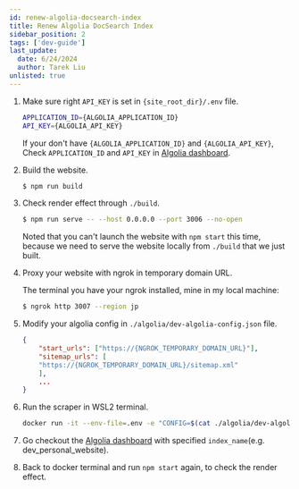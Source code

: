 ```yaml
---
id: renew-algolia-docsearch-index
title: Renew Algolia DocSearch Index
sidebar_position: 2
tags: ['dev-guide']
last_update:
  date: 6/24/2024
  author: Tarek Liu
unlisted: true
---
```



1. Make sure right `API_KEY` is set in `{site_root_dir}/.env` file.

    ```bash
    APPLICATION_ID={ALGOLIA_APPLICATION_ID}
    API_KEY={ALGOLIA_API_KEY}
    ```

    If your don't have `{ALGOLIA_APPLICATION_ID}` and `{ALGOLIA_API_KEY}`, Check `APPLICATION_ID` and `API_KEY` in [Algolia dashboard](https://dashboard.algolia.com).  
    
2. Build the website.
    
    ```bash
    $ npm run build
    ```

3. Check render effect through `./build`.
    
    ```bash
    $ npm run serve -- --host 0.0.0.0 --port 3006 --no-open
    ```

    Noted that you can't launch the website with `npm start` this time, because we need to serve the website locally from `./build` that we just built.

3. Proxy your website with ngrok in temporary domain URL.
    
    The terminal you have your ngrok installed, mine in my local machine:
    
    ```bash
    $ ngrok http 3007 --region jp
    ```

4. Modify your algolia config in `./algolia/dev-algolia-config.json` file.
    
    ```json
    {
        "start_urls": ["https://{NGROK_TEMPORARY_DOMAIN_URL}"],
        "sitemap_urls": [
        "https://{NGROK_TEMPORARY_DOMAIN_URL}/sitemap.xml"
        ],
        ...
    }
    ```

5. Run the scraper in WSL2 terminal.
    ```bash
    docker run -it --env-file=.env -e "CONFIG=$(cat ./algolia/dev-algolia-config.json | jq -r tostring)" algolia/docsearch-scraper
    ```

6. Go checkout the [Algolia dashboard](https://dashboard.algolia.com) with specified `index_name`(e.g. dev_personal_website).

7. Back to docker terminal and run `npm start` again, to check the render effect.